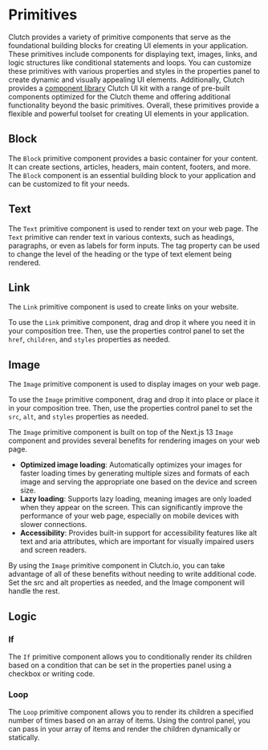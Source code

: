 # Primitives

Clutch provides a variety of primitive components that serve as the foundational building blocks for creating UI elements in your application.
These primitives include components for displaying text, images, links, and logic structures like conditional statements and loops.
You can customize these primitives with various properties and styles in the properties panel to create dynamic and visually appealing UI elements.
Additionally, Clutch provides a [component library](/basics/bar/library) Clutch UI kit with a range of pre-built components optimized for the Clutch theme and offering additional functionality beyond the basic primitives.
Overall, these primitives provide a flexible and powerful toolset for creating UI elements in your application.

## Block

The `Block` primitive component provides a basic container for your content. It can create sections, articles, headers, main content, footers, and more.
The `Block` component is an essential building block to your application and can be customized to fit your needs.

## Text

The `Text` primitive component is used to render text on your web page. 
The `Text` primitive can render text in various contexts, such as headings, paragraphs, or even as labels for form inputs.
The tag property can be used to change the level of the heading or the type of text element being rendered.

## Link

The `Link` primitive component is used to create links on your website.

To use the `Link` primitive component, drag and drop it where you need it in your composition tree.
Then, use the properties control panel to set the `href`, `children`, and `styles` properties as needed.

## Image

The `Image` primitive component is used to display images on your web page.

To use the `Image` primitive component, drag and drop it into place or place it in your composition tree.
Then, use the properties control panel to set the `src`, `alt`, and `styles` properties as needed.

The `Image` primitive component is built on top of the Next.js 13 `Image` component and provides several benefits for rendering images on your web page.

* **Optimized image loading**: Automatically optimizes your images for faster loading times by generating multiple sizes and formats of each image and serving the appropriate one based on the device and screen size.
* **Lazy loading**: Supports lazy loading, meaning images are only loaded when they appear on the screen. This can significantly improve the performance of your web page, especially on mobile devices with slower connections.
* **Accessibility**: Provides built-in support for accessibility features like alt text and aria attributes, which are important for visually impaired users and screen readers.

By using the `Image` primitive component in Clutch.io, you can take advantage of all of these benefits without needing to write additional code.
Set the src and alt properties as needed, and the Image component will handle the rest.

## Logic

### If

The `If` primitive component allows you to conditionally render its children based on a condition that can be set in the properties panel using a checkbox or writing code.

### Loop

The `Loop` primitive component allows you to render its children a specified number of times based on an array of items.
Using the control panel, you can pass in your array of items and render the children dynamically or statically.
